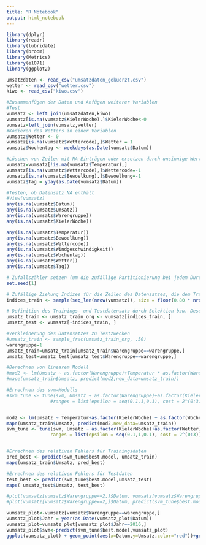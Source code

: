 ```yaml
---
title: "R Notebook"
output: html_notebook
---
```




```r

library(dplyr)
library(readr)
library(lubridate)
library(broom)
library(Metrics)
library(e1071)
library(ggplot2)

umsatzdaten <- read_csv("umsatzdaten_gekuerzt.csv")
wetter <- read_csv("wetter.csv")
kiwo <- read_csv("kiwo.csv")

#Zusammenfügen der Daten und Anfügen weiterer Variablen
#Test
vumsatz <- left_join(umsatzdaten,kiwo)
vumsatz[is.na(vumsatz$KielerWoche),]$KielerWoche<-0
vumsatz=left_join(vumsatz,wetter)
#Kodieren des Wetters in einer Variablen
vumsatz$Wetter <- 0
vumsatz[is.na(vumsatz$Wettercode),]$Wetter = 1
vumsatz$Wochentag <- weekdays(as.Date(vumsatz$Datum))

#Löschen von Zeilen mit NA-Einträgen oder ersetzen durch unsinnige Werte
vumsatz=vumsatz[!is.na(vumsatz$Temperatur),]
vumsatz[is.na(vumsatz$Wettercode),]$Wettercode=-1
vumsatz[is.na(vumsatz$Bewoelkung),]$Bewoelkung=-1
vumsatz$Tag = yday(as.Date(vumsatz$Datum))

#Testen, ob Datensatz NA enthält
#View(vumsatz)
any(is.na(vumsatz$Datum))
any(is.na(vumsatz$Umsatz))
any(is.na(vumsatz$Warengruppe))
any(is.na(vumsatz$KielerWoche))

any(is.na(vumsatz$Temperatur))
any(is.na(vumsatz$Bewoelkung))
any(is.na(vumsatz$Wettercode))
any(is.na(vumsatz$Windgeschwindigkeit))
any(is.na(vumsatz$Wochentag))
any(is.na(vumsatz$Wetter))
any(is.na(vumsatz$Tag))
```
```r
# Zufallszähler setzen (um die zufällige Partitionierung bei jedem Durchlauf gleich zu halten)
set.seed(1)

# Zufällige Ziehung Indizes für die Zeilen des Datensatzes, die dem Traininsdatensatz zugeordnet werden
indices_train <- sample(seq_len(nrow(vumsatz)), size = floor(0.80 * nrow(vumsatz)))

# Definition des Trainings- und Testdatensatz durch Selektion bzw. Deselektion der entsprechenden Datenzeilen
umsatz_train <- umsatz_train_org <- vumsatz[indices_train, ]
umsatz_test <- vumsatz[-indices_train, ]

#Verkleinerung des Datensatzes zu Testzwecken
#umsatz_train <- sample_frac(umsatz_train_org, .50)
warengruppe=1
umsatz_train=umsatz_train[umsatz_train$Warengruppe==warengruppe,]
umsatz_test=umsatz_test[umsatz_test$Warengruppe==warengruppe,]
```


```r
#Berechnen von linearem Modell
#mod2 <- lm(Umsatz ~ as.factor(Warengruppe)+Temperatur * as.factor(Warengruppe)+ +Datum  * as.factor(Warengruppe)+ as.factor(Wochentag) * as.factor(Warengruppe), umsatz_train)
#mape(umsatz_train$Umsatz, predict(mod2,new_data=umsatz_train))

#Errechnen des svm-Modells
#svm_tune <- tune(svm, Umsatz ~ as.factor(Warengruppe)+as.factor(KielerWoche)+as.factor(Wetter)*as.factor(Warengruppe)+Temperatur*as.factor(Warengruppe)+Datum  * as.factor(Warengruppe)+ as.factor(Wochentag) * as.factor(Warengruppe), data=umsatz_train,
                #ranges = list(epsilon = seq(0.1,1,0.1), cost = 2^(0:3)))


mod2 <- lm(Umsatz ~ Temperatur+as.factor(KielerWoche) + as.factor(Wochentag)+as.factor(Wetter)+Tag+Bewoelkung, umsatz_train)
mape(umsatz_train$Umsatz, predict(mod2,new_data=umsatz_train))
svm_tune <- tune(svm, Umsatz ~ as.factor(KielerWoche)+as.factor(Wetter)+Temperatur+Tag  + as.factor(Wochentag) + Bewoelkung , data=umsatz_train,
                ranges = list(epsilon = seq(0.1,1,0.1), cost = 2^(0:3)))


#Errechnen des relativen Fehlers für Trainingsdaten
pred_best <- predict(svm_tune$best.model, umsatz_train)
mape(umsatz_train$Umsatz, pred_best)

#Errechnen des relativen Fehlers für Testdaten
test_best <- predict(svm_tune$best.model,umsatz_test)
mape( umsatz_test$Umsatz, test_best)

#plot(vumsatz[vumsatz$Warengruppe==2,]$Datum, vumsatz[vumsatz$Warengruppe==2,]$Umsatz,type="l")
#plot(vumsatz[vumsatz$Warengruppe==2,]$Datum, predict(svm_tune$best.model,vumsatz[vumsatz$Warengruppe==2,]),type="l",color="red",add=TRUE)

vumsatz_plot<-vumsatz[vumsatz$Warengruppe==warengruppe,]
vumsatz_plot$Jahr = year(as.Date(vumsatz_plot$Datum))
vumsatz_plot=vumsatz_plot[vumsatz_plot$Jahr==2016,]
vumsatz_plot$svm<-predict(svm_tune$best.model,vumsatz_plot)
ggplot(vumsatz_plot) + geom_point(aes(x=Datum,y=Umsatz,color="red"))+geom_line(aes(x=Datum,y=svm))

```

